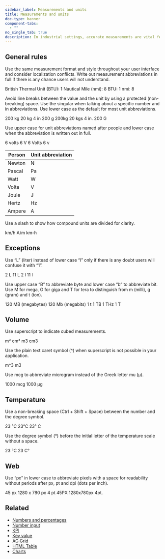 ```yaml
---
sidebar_label: Measurements and units
title: Measurements and units
doc-type: banner
component-tabs:
  - ""
no_single_tab: true
description: In industrial settings, accurate measurements are vital for ensuring process efficiency, safety and product quality. These measurements range from basic dimensions, like length, width, and height, to complex parameters such as temperature, pressure, and flow rate. Proper unit writing is essential to help users interpret data correctly and make informed decisions.
---
```



## General rules

Use the same measurement format and style throughout your user interface and consider localization conflicts. Write out measurement abbreviations in full if there is any chance users will not understand.

<DoAndDont>
	<DoAndDont.Do>
		<DoAndDont.Item>British Thermal Unit (BTU): 1</DoAndDont.Item>
		<DoAndDont.Item>Nautical Mile (nmi): 8</DoAndDont.Item>
	</DoAndDont.Do>
	<DoAndDont.Dont>
		<DoAndDont.Item>BTU: 1</DoAndDont.Item>
		<DoAndDont.Item>nmi: 8</DoAndDont.Item>
	</DoAndDont.Dont>
</DoAndDont>

Avoid line breaks between the value and the unit by using a protected (non-breaking) space. Use the singular when talking about a specific number and in abbreviations. Use lower case as the default for most unit abbreviations.

<DoAndDont>
	<DoAndDont.Do>
		<DoAndDont.Item>200 kg</DoAndDont.Item>
		<DoAndDont.Item>20 kg</DoAndDont.Item>
		<DoAndDont.Item>4 in</DoAndDont.Item>
		<DoAndDont.Item>200 g</DoAndDont.Item>
	</DoAndDont.Do>
	<DoAndDont.Dont>
		<DoAndDont.Item>200kg</DoAndDont.Item>
		<DoAndDont.Item>20 kgs</DoAndDont.Item>
		<DoAndDont.Item>4 in.</DoAndDont.Item>
		<DoAndDont.Item>200 G</DoAndDont.Item>
	</DoAndDont.Dont>
</DoAndDont>

Use upper case for unit abbreviations named after people and lower case when the abbreviation is written out in full.

<DoAndDont>
	<DoAndDont.Do>
		<DoAndDont.Item>6 volts</DoAndDont.Item>
		<DoAndDont.Item>6 V</DoAndDont.Item>
	</DoAndDont.Do>
	<DoAndDont.Dont>
		<DoAndDont.Item>6 Volts</DoAndDont.Item>
		<DoAndDont.Item>6 v</DoAndDont.Item>
	</DoAndDont.Dont>
</DoAndDont>

| Person | Unit abbreviation |
| ------ | ----------------- |
| Newton | N                 |
| Pascal | Pa                |
| Watt   | W                 |
| Volta  | V                 |
| Joule  | J                 |
| Hertz  | Hz                |
| Ampere | A                 |

Use a slash to show how compound units are divided for clarity.

<DoAndDont>
	<DoAndDont.Do>
		<DoAndDont.Item>km/h</DoAndDont.Item>
		<DoAndDont.Item>A/m</DoAndDont.Item>
	</DoAndDont.Do>
	<DoAndDont.Dont>
		<DoAndDont.Item>km-h</DoAndDont.Item>
	</DoAndDont.Dont>
</DoAndDont>

## Exceptions

Use “L” (liter) instead of lower case “l” only if there is any doubt users will confuse it with “1”.

<DoAndDont>
	<DoAndDont.Do>
		<DoAndDont.Item>2 L</DoAndDont.Item>
		<DoAndDont.Item>11 L</DoAndDont.Item>
		<DoAndDont.Item>2 l</DoAndDont.Item>
	</DoAndDont.Do>
	<DoAndDont.Dont>
		<DoAndDont.Item>11 l</DoAndDont.Item>
	</DoAndDont.Dont>
</DoAndDont>

Use upper case “B” to abbreviate byte and lower case “b” to abbreviate bit. Use M for mega, G for giga and T for tera to distinguish from m (milli), g (gram) and t (ton).

<DoAndDont>
	<DoAndDont.Do>
		<DoAndDont.Item>120 MB (megabytes)</DoAndDont.Item>
		<DoAndDont.Item>120 Mb (megabits)</DoAndDont.Item>
		<DoAndDont.Item>1 t</DoAndDont.Item>
		<DoAndDont.Item>1 TB</DoAndDont.Item>
		<DoAndDont.Item>1 THz</DoAndDont.Item>
	</DoAndDont.Do>
	<DoAndDont.Dont>
		<DoAndDont.Item>1 T</DoAndDont.Item>
	</DoAndDont.Dont>
</DoAndDont>

## Volume

Use superscript to indicate cubed measurements.

<DoAndDont>
	<DoAndDont.Do>
		<DoAndDont.Item>m³</DoAndDont.Item>
		<DoAndDont.Item>cm³</DoAndDont.Item>
	</DoAndDont.Do>
	<DoAndDont.Dont>
		<DoAndDont.Item>m3</DoAndDont.Item>
		<DoAndDont.Item>cm3</DoAndDont.Item>
	</DoAndDont.Dont>
</DoAndDont>

Use the plain text caret symbol (^) when superscript is not possible in your application.

<DoAndDont>
	<DoAndDont.Do>
		<DoAndDont.Item>m^3</DoAndDont.Item>
	</DoAndDont.Do>
	<DoAndDont.Dont>
		<DoAndDont.Item>m3</DoAndDont.Item>
	</DoAndDont.Dont>
</DoAndDont>

Use mcg to abbreviate microgram instead of the Greek letter mu (μ).

<DoAndDont>
	<DoAndDont.Do>
		<DoAndDont.Item>1000 mcg</DoAndDont.Item>
	</DoAndDont.Do>
	<DoAndDont.Dont>
		<DoAndDont.Item>1000 μg</DoAndDont.Item>
	</DoAndDont.Dont>
</DoAndDont>

## Temperature

Use a non-breaking space (Ctrl + Shift + Space) between the number and the degree symbol.

<DoAndDont>
	<DoAndDont.Do>
		<DoAndDont.Item>23 °C</DoAndDont.Item>
	</DoAndDont.Do>
	<DoAndDont.Dont>
		<DoAndDont.Item>23°C</DoAndDont.Item>
		<DoAndDont.Item>23° C</DoAndDont.Item>
	</DoAndDont.Dont>
</DoAndDont>

Use the degree symbol (°) before the initial letter of the temperature scale without a space.

<DoAndDont>
	<DoAndDont.Do>
		<DoAndDont.Item>23 °C</DoAndDont.Item>
	</DoAndDont.Do>
	<DoAndDont.Dont>
		<DoAndDont.Item>23 C°</DoAndDont.Item>
	</DoAndDont.Dont>
</DoAndDont>

## Web

Use “px” in lower case to abbreviate pixels with a space for readability without periods after px, pt and dpi (dots per inch).

<DoAndDont>
	<DoAndDont.Do>
		<DoAndDont.Item>45 px</DoAndDont.Item>
		<DoAndDont.Item>1280 x 780 px</DoAndDont.Item>
		<DoAndDont.Item>4 pt</DoAndDont.Item>
	</DoAndDont.Do>
	<DoAndDont.Dont>
		<DoAndDont.Item>45PX</DoAndDont.Item>
		<DoAndDont.Item>1280x780px</DoAndDont.Item>
		<DoAndDont.Item>4pt.</DoAndDont.Item>
	</DoAndDont.Dont>
</DoAndDont>

## Related

- [Numbers and percentages](numbers.mdx)
- [Number input](../../../components/input-number/index.mdx)
- [KPI](../../../components/kpi/index.mdx)
- [Key value](../../../components/key-value/index.mdx)
- [AG Grid](../../../components/grid/index.mdx)
- [HTML Table](../../../components/html-grid/index.mdx)
- [Charts](../../../components/charts-overview/index.mdx)